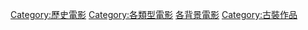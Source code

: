 [[Category:歷史電影|Category:歷史電影]]
[[Category:各類型電影|Category:各類型電影]]
[[Category:各背景電影|]]
[[Category:古裝作品|Category:古裝作品]]